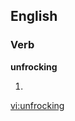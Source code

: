 ==English==

===Verb===
'''unfrocking'''

# {{present participle of|[[unfrock]]}}

[[vi:unfrocking]]